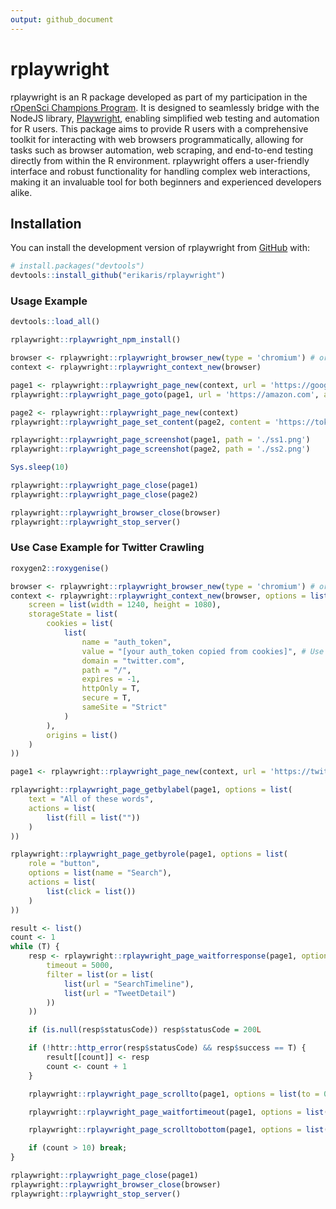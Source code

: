 ```yaml
---
output: github_document
---
```


<!-- README.md is generated from README.Rmd. Please edit that file -->

# rplaywright

rplaywright is an R package developed as part of my participation in the [rOpenSci Champions Program](https://ropensci.org/champions/). It is designed to seamlessly bridge with the NodeJS library, [Playwright](https://playwright.dev/), enabling simplified web testing and automation for R users. This package aims to provide R users with a comprehensive toolkit for interacting with web browsers programmatically, allowing for tasks such as browser automation, web scraping, and end-to-end testing directly from within the R environment. rplaywright offers a user-friendly interface and robust functionality for handling complex web interactions, making it an invaluable tool for both beginners and experienced developers alike.

## Installation

You can install the development version of rplaywright from [GitHub](https://github.com/) with:

``` r
# install.packages("devtools")
devtools::install_github("erikaris/rplaywright")
```

### Usage Example

```r
devtools::load_all()

rplaywright::rplaywright_npm_install()

browser <- rplaywright::rplaywright_browser_new(type = 'chromium') # or firefox or webkit
context <- rplaywright::rplaywright_context_new(browser)

page1 <- rplaywright::rplaywright_page_new(context, url = 'https://google.com')
rplaywright::rplaywright_page_goto(page1, url = 'https://amazon.com', async=T)

page2 <- rplaywright::rplaywright_page_new(context)
rplaywright::rplaywright_page_set_content(page2, content = 'https://tokopedia.com', async=F)

rplaywright::rplaywright_page_screenshot(page1, path = './ss1.png')
rplaywright::rplaywright_page_screenshot(page2, path = './ss2.png')

Sys.sleep(10)

rplaywright::rplaywright_page_close(page1)
rplaywright::rplaywright_page_close(page2)

rplaywright::rplaywright_browser_close(browser)
rplaywright::rplaywright_stop_server()
```

### Use Case Example for Twitter Crawling

```r
roxygen2::roxygenise()

browser <- rplaywright::rplaywright_browser_new(type = 'chromium') # or firefox or webkit
context <- rplaywright::rplaywright_context_new(browser, options = list(
    screen = list(width = 1240, height = 1080),
    storageState = list(
        cookies = list(
            list(
                name = "auth_token",
                value = "[your auth_token copied from cookies]", # Use auth_token from cookies
                domain = "twitter.com",
                path = "/",
                expires = -1,
                httpOnly = T,
                secure = T,
                sameSite = "Strict"
            )
        ),
        origins = list()
    )
))

page1 <- rplaywright::rplaywright_page_new(context, url = 'https://twitter.com/search-advanced')

rplaywright::rplaywright_page_getbylabel(page1, options = list(
    text = "All of these words",
    actions = list(
        list(fill = list(""))
    )
))

rplaywright::rplaywright_page_getbyrole(page1, options = list(
    role = "button",
    options = list(name = "Search"),
    actions = list(
        list(click = list())
    )
))

result <- list()
count <- 1
while (T) {
    resp <- rplaywright::rplaywright_page_waitforresponse(page1, options = list(
        timeout = 5000,
        filter = list(or = list(
            list(url = "SearchTimeline"), 
            list(url = "TweetDetail")
        ))
    ))

    if (is.null(resp$statusCode)) resp$statusCode = 200L

    if (!httr::http_error(resp$statusCode) && resp$success == T) {
        result[[count]] <- resp
        count <- count + 1
    }

    rplaywright::rplaywright_page_scrollto(page1, options = list(to = 0))

    rplaywright::rplaywright_page_waitfortimeout(page1, options = list(timeout = 2000))

    rplaywright::rplaywright_page_scrolltobottom(page1, options = list())

    if (count > 10) break;
}

rplaywright::rplaywright_page_close(page1)
rplaywright::rplaywright_browser_close(browser)
rplaywright::rplaywright_stop_server()
```
